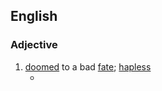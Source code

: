 ==English==

===Adjective===
{{en-adj|head=[[ill]]-[[starred]]}}

# [[doomed]] to a bad [[fate]]; [[hapless]]
#* {{quote-book|en|year=1834|author={{w|Letitia Elizabeth Landon}}|title=Francesca Carrara|volume=2|page=94|text="Do not name it!" answered he, passionately. "God forgive me! I cannot yet bear its name. But for its '''ill-starred''' birth, Henriette might now be living. What is there in that unconscious infant to replace its mother?"}}
#: {{syn|en|star-crossed}}